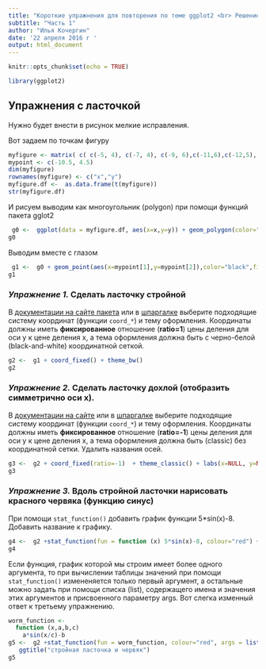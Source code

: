```yaml
---
title: "Короткие упражнения для повторения по теме ggplot2 <br> Решение задач"
subtitle: "Часть 1"
author: "Илья Кочергин"
date: '22 апреля 2016 г '
output: html_document
---
```


```r
knitr::opts_chunk$set(echo = TRUE)
```

```r
library(ggplot2)
```


## Упражнения с ласточкой 

Нужно будет внести в рисунок мелкие исправления.

Вот задаем по точкам фигуру

```r
myfigure <- matrix( c( c(-5, 4), c(-7, 4), c(-9, 6),c(-11,6),c(-12,5), + c(-14,5),c(-12,4),c(-14,3),c(-12,3),c(-11,2),c(-10,2),c(-9, 1), + c(-9,0),c(-8,-2),c(0,-3),c(3,-2),c(19,-2),c(4,0),c(19,4),c(4,2), + c(2,3),c(6,9),c(10,11),c(3,11),c(1,10), c(-5, 4)) ,nrow=2)
mypoint <- c(-10.5, 4.5)
dim(myfigure)
rownames(myfigure) <- c("x","y")
myfigure.df <-  as.data.frame(t(myfigure))
str(myfigure.df)
```

И рисуем выводим как многоугольник (polygon) при помощи функций пакета gglot2


```r
 g0 <-  ggplot(data = myfigure.df, aes(x=x,y=y)) + geom_polygon(color="dark blue",fill="cyan") 
g0
```

Выводим вместе с глазом


```r
 g1 <-  g0 + geom_point(aes(x=mypoint[1],y=mypoint[2]),color="black",fill="yellow",shape=24,size=2.5)
g1 
```

### *Упражнение 1.* Сделать ласточку стройной 

В [документации на сайте пакета](http://docs.ggplot2.org) или в [шпаргалке](http://www.rstudio.com/wp-content/uploads/2015/12/ggplot2-cheatsheet-2.0.pdf) выберите  подходящие систему координат (функции `coord_*`) и тему оформления. Координаты должны иметь   **фиксированное**  отношение (**ratio=1**) цены деления для оси y к цене деления x, а тема оформления должна быть с черно-белой (black-and-white) координатной сеткой.

```r
g2 <-  g1 + coord_fixed() + theme_bw()
g2
```


### *Упражнение 2.* Сделать ласточку дохлой (отобразить симметрично оси x). 

В [документации на сайте](http://docs.ggplot2.org) или в [шпаргалке](http://www.rstudio.com/wp-content/uploads/2015/12/ggplot2-cheatsheet-2.0.pdf) выберите  подходящие систему координат (функции `coord_*`) и тему оформления. Координаты должны иметь   **фиксированное**  отношение (**ratio=-1**) цены деления для оси y к цене деления x, а тема оформления должна быть  (classic)  без координатной  сетки. Удалить названия осей.

```r
g3 <-  g2 + coord_fixed(ratio=-1)  + theme_classic() + labs(x=NULL, y=NULL)
g3


```

### *Упражнение 3.* Вдоль стройной ласточки нарисовать красного червяка (функцию  синус)

При помощи `stat_function()` добавить график функции  5*sin(x)-8. Добавить название к графику.

```r
g4 <-  g2 +stat_function(fun = function (x) 5*sin(x)-8, colour="red") + ggtitle("стройная ласточка и червяк")
g4
```

Если функция, график которой мы строим имеет более одного аргумента, то при вычислении таблицы значений при помощи `stat_function()` измененяется только первый аргумент, а остальные можно  задать при помощи списка (list), содержащего имена и значения этих аргументов и присвоенного параметру args. Вот слегка изменный ответ к третьему упражнению.


```r
worm_function <- 
  function (x,a,b,c)
    a*sin(x/c)-b
g5 <-  g2 +stat_function(fun = worm_function, colour="red", args = list(a=5,b=8,c=2)) + 
   ggtitle("стройная ласточка и червяк")
g5
```
